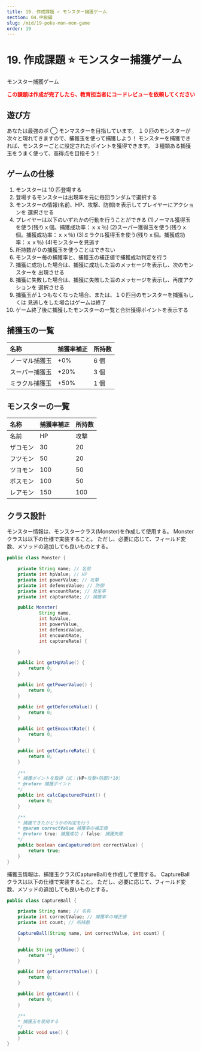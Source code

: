 ```yaml
---
title: 19. 作成課題 ⭐ モンスター捕獲ゲーム
section: 04.中級編
slug: /mid/19-poke-mon-mon-game
order: 19
---
```


# 19. 作成課題 ⭐ モンスター捕獲ゲーム

<p class="game-content">モンスター捕獲ゲーム</p>

<strong style="color: #ff0000;">
  この課題は作成が完了したら、教育担当者にコードレビューを依頼してください
</strong>

## 遊び方

あなたは最強のポ ◯ モンマスターを目指しています。
１０匹のモンスターが次々と現れてきますので、捕獲玉を使って捕獲しよう！
モンスターを捕獲できれば、モンスターごとに設定されたポイントを獲得できます。
３種類ある捕獲玉をうまく使って、高得点を目指そう！

## ゲームの仕様

1. モンスターは 10 匹登場する
2. 登場するモンスターは出現率を元に毎回ランダムで選択する
3. モンスターの情報(名前、HP、攻撃、防御)を表示してプレイヤーにアクションを
   選択させる
4. プレイヤーは以下のいずれかの行動を行うことができる
   (1)ノーマル獲得玉を使う(残りｘ個。捕獲成功率：ｘｘ％)
   (2)スーパー獲得玉を使う(残りｘ個。捕獲成功率：ｘｘ％)
   (3)ミラクル獲得玉を使う(残りｘ個。捕獲成功率：ｘｘ％)
   (4)モンスターを見逃す
5. 所持数が０の捕獲玉を使うことはできない
6. モンスター毎の捕獲率と、捕獲玉の補正値で捕獲成功判定を行う
7. 捕獲に成功した場合は、捕獲に成功した旨のメッセージを表示し、次のモンスターを
   出現させる
8. 捕獲に失敗した場合は、捕獲に失敗した旨のメッセージを表示し、再度アクションを
   選択させる
9. 捕獲玉が１つもなくなった場合、または、１０匹目のモンスターを捕獲もしくは
   見逃しをした場合はゲームは終了
10. ゲーム終了後に捕獲したモンスターの一覧と合計獲得ポイントを表示する

## 捕獲玉の一覧

| 名称           | 捕獲率補正 | 所持数 |
| :------------- | :--------- | :----- |
| ノーマル捕獲玉 | +0%        | 6 個   |
| スーパー捕獲玉 | +20%       | 3 個   |
| ミラクル捕獲玉 | +50%       | 1 個   |

## モンスターの一覧

| 名称     | 捕獲率補正 | 所持数 |
| :------- | :--------- | :----- |
| 名前     | HP         | 攻撃   | 防御 | 出現率 | 捕獲成功率 |
| ザコモン | 30         | 20     | 20 | 30% | 72% |
| フツモン | 50         | 20     | 30 | 30% | 50% |
| ツヨモン | 100        | 50     | 30 | 25% | 28% |
| ボスモン | 100        | 50     | 50 | 10% | 25% |
| レアモン | 150        | 100    | 100 | 5% | 14% |

## クラス設計

モンスター情報は、モンスタークラス(Monster)を作成して使用する。
Monster クラスは以下の仕様で実装すること。
ただし、必要に応じて、フィールド変数、メソッドの追加しても良いものとする。

```java
public class Monster {

    private String name; // 名前
    private int hpValue; // HP
    private int powerValue; // 攻撃
    private int defenseValue; // 防御
    private int encountRate; // 発生率
    private int captureRate; // 捕獲率

    public Monster(
            String name,
            int hpValue,
            int powerValue,
            int defenseValue,
            int encountRate,
            int captureRate) {

    }

    public int getHpValue() {
        return 0;
    }

    public int getPowerValue() {
        return 0;
    }

    public int getDefenceValue() {
        return 0;
    }

    public int getEncountRate() {
        return 0;
    }

    public int getCaptureRate() {
        return 0;
    }

    /**
    * 捕獲ポイントを取得（式：(HP+攻撃+防御)*10）
    * @return 捕獲ポイント
    */
    public int calcCaputuredPoint() {
        return 0;
    }

    /**
    * 捕獲できたかどうかの判定を行う
    * @param correctValue 捕獲率の補正値
    * @return true: 捕獲成功 / false: 捕獲失敗
    */
    public boolean canCaputured(int correctValue) {
        return true;
    }
}
```

捕獲玉情報は、捕獲玉クラス(CaptureBall)を作成して使用する。
CaptureBall クラスは以下の仕様で実装すること。
ただし、必要に応じて、フィールド変数、メソッドの追加しても良いものとする。

```java
public class CaptureBall {

    private String name; // 名称
    private int correctValue; // 捕獲率の補正値
    private int count; // 所持数

    CaptureBall(String name, int correctValue, int count) {
    }

    public String getName() {
        return "";
    }

    public int getCorrectValue() {
        return 0;
    }

    public int getCount() {
        return 0;
    }

    /**
    * 捕獲玉を使用する
    */
    public void use() {
    }
}
```

